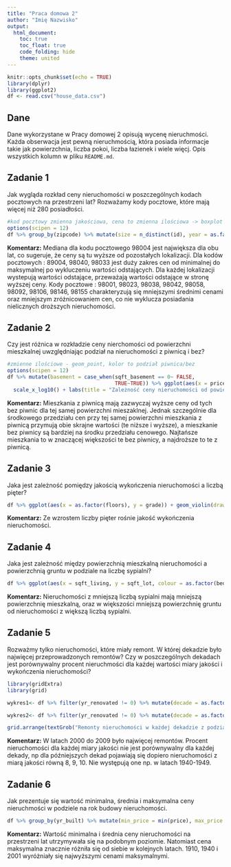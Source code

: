 ---
title: "Praca domowa 2"
author: "Imię Nazwisko"
output: 
  html_document:
    toc: true
    toc_float: true
    code_folding: hide
    theme: united
---

```{r setup, include=FALSE}
knitr::opts_chunk$set(echo = TRUE)
library(dplyr)
library(ggplot2)
df <- read.csv("house_data.csv")
```

## Dane

Dane wykorzystane w Pracy domowej 2 opisują wycenę nieruchmości. Każda obserwacja jest pewną nieruchmością, która posiada informacje takie jak powierzchnia, liczba pokoi, liczba łazienek i wiele więcj. Opis wszystkich kolumn w pliku `README.md`.

## Zadanie 1

Jak wygląda rozkład ceny nieruchomości w poszczególnych kodach pocztowych na przestrzeni lat? Rozważamy kody pocztowe, które mają więcej niż 280 posiadłości.

```{r zadanie 1, message=FALSE}
#kod pocztowy zmienna jakościowa, cena to zmienna ilościowa -> boxplot
options(scipen = 12)
df %>% group_by(zipcode) %>% mutate(size = n_distinct(id), year = as.factor(substring(date, 1, 4))) %>% filter(size > 280) %>% ggplot(aes(x = price, y = as.factor(zipcode), colour = year)) + geom_boxplot() + labs(title = "Rozkład ceny nieruchomości w poszczególnych kodach pocztowych z podziałem na lata", x = "Cena", y ="Kod pocztowy", colour = "Rok") + theme(plot.title = element_text(size = 10, face = "bold"))  + scale_x_continuous(expand = c(0,0)) + scale_colour_manual(values = c("#d01c8b", "#0571b0"))

```

**Komentarz:**
Mediana dla kodu pocztowego 98004 jest największa dla obu lat, co sugeruje, że ceny są tu wyższe od pozostałych lokalizacji.
Dla kodów pocztowych : 89004, 98040, 98033 jest duży zakres cen od minimalnej do maksymalnej po wykluczeniu wartości odstających.
Dla każdej lokalizacji wystepują wartości odstające, przeważają wartości odstające w stronę wyższej ceny.
Kody pocztowe : 98001, 98023, 98038, 98042, 98058, 98092, 98106, 98146, 98155 charakteryzują się mniejszymi średnimi cenami oraz mniejszym zróżnicowaniem cen, co nie wyklucza posiadania nielicznych droższych nieruchomości.

## Zadanie 2

Czy jest różnica w rozkładzie ceny nierchomości od powierzchni mieszkalnej uwzględniając podział na nieruchomości z piwnicą i bez?

```{r zadanie 2, message=FALSE}
#zmienne ilościowe - geom_point, kolor to podział piwnica/bez
options(scipen = 12)
df %>% mutate(basement = case_when(sqft_basement == 0~ FALSE,
                                   TRUE~TRUE)) %>% ggplot(aes(x = price, y = sqft_living, colour = basement)) + geom_point(alpha= 0.1)+
  scale_x_log10() + labs(title = "Zależność ceny nieruchomości od powierzchni mieszkalnej", colour = "Obecność piwnicy", x = "Cena", y = "Powierzchnia mieszalana") + theme(plot.title = element_text(size = 15, face = "bold")) + scale_y_continuous(expand = c(0,0)) + scale_colour_manual(values = c("#d01c8b", "#0571b0"))
```

**Komentarz:**
Mieszkania z piwnicą mają zazwyczaj wyższe ceny od tych bez piwnic dla tej samej powierzchni mieszaklnej.
Jednak szczególnie dla środkowego przedziału cen przy tej samej powierzchni mieszkania z piwnicą przymują obie skrajne wartości (te niższe i wyższe), a mieszkanie bez piwnicy są bardziej na środku przedziału cenowego.
Najtańsze mieszkania to w znaczącej większości te bez piwnicy, a najdroższe to te z piwnicą.

## Zadanie 3

Jaka jest zależność pomiędzy jakością wykończenia nieruchomości a liczbą pięter?

```{r zadanie 3, message=FALSE}
df %>% ggplot(aes(x = as.factor(floors), y = grade)) + geom_violin(draw_quantiles = c(0.5)) + labs(title = "Zależność liczby pięter od jakości wykończenia nieruchomości", x = "Liczba pięter", y = "Jakość wykończenia") + theme(plot.title = element_text(size = 15, face = "bold")) + scale_y_continuous(expand = c(0,0))
```

**Komentarz:**
Ze wzrostem liczby pięter rośnie jakość wykończenia nieruchomości.

## Zadanie 4

Jaka jest zależność między powierzchnią mieszkalną nieruchomości a powierzchnią gruntu w podziale na liczbę sypialni?

```{r zadanie 4, message=FALSE}
df %>% ggplot(aes(x = sqft_living, y = sqft_lot, colour = as.factor(bedrooms))) + geom_point(alpha = 0.4)  +  scale_y_log10() + scale_x_log10() + scale_color_manual(values = c("#FFF5F5", "#FEE0E0", "#FCCBCB", "#FAA6A6", "#F88080", "#F56666", "#F24C4C", "#EF3333", "#EC1919", "#E60000", "#BF0000", "#990000", "#730000")) + labs(title = "Zależność powierzchni mieszkalnej od powierzchni gruntu z podziałem na liczbę sypialni", x = "Powierzchnia mieszkalna", y = "Powierzchnia gruntu", colour = "Liczba sypialni") + theme(plot.title = element_text(size = 10, face = "bold"))
```

**Komentarz:**
Nieruchomości z mniejszą liczbą sypialni mają mniejszą powierzchnię mieszkalną, oraz w większości mniejszą powierzchnię gruntu od nieruchomości z większą liczbą sypialni.

## Zadanie 5

Rozważmy tylko nieruchomości, które miały remont. W której dekadzie było najwięcej przeprowadzonych remontów? Czy w poszczególnych dekadach jest porównywalny procent nieruchmości dla każdej wartości miary jakości i wykończenia nieruchomości?

```{r zadanie 5, message=FALSE}
library(gridExtra)
library(grid)

wykres1<- df %>% filter(yr_renovated != 0) %>% mutate(decade = as.factor(yr_renovated %/% 10)) %>% ggplot(aes(x = decade, group = as.factor(grade), fill = as.factor(grade))) + geom_bar(position = 'fill') + scale_fill_manual(values = c("#FFF0F6", "#FFDAE5", "#FFB3D9", "#FF99CC", "#FF66B2", "#FF3399", "#FF1A8A", "#E6007E", "#CC0066", "#99004C", "#660033")) + labs(x = "Dekada", y = NULL, fill = "Jakość") + scale_y_continuous(labels = scales::percent_format())+ theme(legend.position = 'none')

wykres2<- df %>% filter(yr_renovated != 0) %>% mutate(decade = as.factor(yr_renovated %/% 10)) %>% ggplot(aes(x = decade, group = as.factor(grade), fill = as.factor(grade))) + geom_bar() + scale_fill_manual(values = c("#FFF0F6", "#FFDAE5", "#FFB3D9", "#FF99CC", "#FF66B2", "#FF3399", "#FF1A8A", "#E6007E", "#CC0066", "#99004C", "#660033")) + labs(x = "Dekada", y = "Suma remontów", fill = "Jakość") + theme(legend.position = 'top')

grid.arrange(textGrob("Remonty nieruchomości w każdej dekadzie z podziałem na jakość wykończenia"), wykres1, wykres2, ncol = 1, heights = c(0.05, 0.45, 0.5))
```

**Komentarz:**
W latach 2000 do 2009 było najwięcej remontów. Procent nieruchomości dla każdej miary jakości nie jest porównywalny dla każdej dekady, np dla późniejszych dekad pojawiają się dopiero nieruchomości z miarą jakości równą 8, 9, 10. Nie występują one np. w latach 1940-1949.

## Zadanie 6

Jak prezentuje się wartość minimalna, średnia i maksymalna ceny nieruchmości w podziele na rok budowy nieruchomości.

```{r zadanie 6, message=FALSE}
df %>% group_by(yr_built) %>% mutate(min_price = min(price), max_price = max(price), mean_price = mean(price)) %>% ggplot(aes(y = as.factor(yr_built))) + geom_point(aes(x=min_price), color = "#66CDAA") + geom_point(aes(x=max_price), color = "#FF4500") + geom_point(aes(x=mean_price), color = "#FFC107") + geom_errorbar(aes(xmin = min_price, xmax = max_price), width = 0.2, color = "#00BFFF") + scale_y_discrete(guide = guide_axis(n.dodge = 2, title = "Rok budowy", angle = 5)) + scale_x_continuous(expand = c(0,0)) + labs(title = "Cena minimalna, maksymalna i średnia z podziałem na rok budowy", x = "Cena") + theme(plot.title = element_text(size = 12, face = "bold"))
```

**Komentarz:**
Wartość minimalna i średnia ceny nieruchomości na przestrzeni lat utrzymywała się na podobnym poziomie. Natomiast cena maksymalna znacznie różniła się od siebie w kolejnych latach. 1910, 1940 i 2001 wyróżniały się najwyższymi cenami maksymalnymi.

